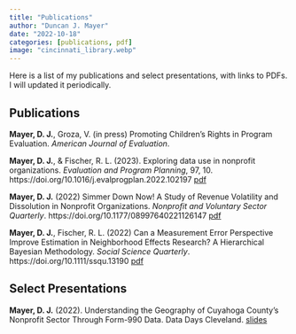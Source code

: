 ```yaml
---
title: "Publications"
author: "Duncan J. Mayer"
date: "2022-10-18"
categories: [publications, pdf]
image: "cincinnati_library.webp"
---
```


Here is a list of my publications and select presentations, with links to PDFs. I will updated it periodically.

## Publications

**Mayer, D. J.**, Groza, V. (in press) Promoting Children's Rights in Program Evaluation. *American Journal of Evaluation*.

**Mayer, D. J.**, & Fischer, R. L. (2023). Exploring data use in nonprofit organizations. *Evaluation and Program Planning*, 97, 10. https://doi.org/10.1016/j.evalprogplan.2022.102197 [pdf](https://github.com/duncan-mayer/publications_dm/blob/main/journal_articles/Mayer_2023_epp.pdf)

**Mayer, D. J.** (2022) Simmer Down Now! A Study of Revenue Volatility and Dissolution in Nonprofit Organizations. *Nonprofit and Voluntary Sector Quarterly*. https://doi.org/10.1177/08997640221126147 [pdf](https://github.com/duncan-mayer/publications_dm/blob/main/journal_articles/Mayer_2022_nvsq.pdf)

**Mayer, D. J.**, Fischer, R. L. (2022) Can a Measurement Error Perspective Improve Estimation in Neighborhood Effects Research? A Hierarchical Bayesian Methodology. *Social Science Quarterly*. https://doi.org/10.1111/ssqu.13190 [pdf](https://github.com/duncan-mayer/publications_dm/blob/main/journal_articles/Mayer_2022_ssq_pub.pdf)

## Select Presentations

**Mayer, D. J.** (2022). Understanding the Geography of Cuyahoga County's Nonprofit Sector Through Form-990 Data. Data Days Cleveland. [slides](https://github.com/duncan-mayer/publications_dm/blob/main/presentations/dm_data_days_990.pdf)
